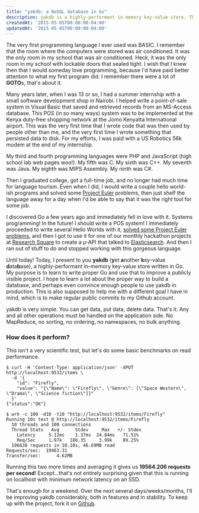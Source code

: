 ```yaml
---
title: "yakdb: a NoSQL database in Go"
description: yakdb is a highly-performant in-memory key-value store. This in an experiment in writing a key-value store with Golang.
createdAt: '2015-05-05T00:00:00-04:00'
updatedAt: '2015-05-05T00:00:00-04:00'
---
```


The very first programming language I ever used was BASIC. I remember that the room where the computers were stored was air conditioned. It was the only room in my school that was air conditioned. Heck, it was the only room in my school with lockable doors that sealed tight. I wish that I knew then that I would someday love programming, because I'd have paid better attention to what my first program did. I remember there were a lot of **GOTO**s, that's about it.

Many years later, when I was 13 or so, I had a summer internship with a small software development shop in Nairobi. I helped write a point-of-sale system in Visual Basic that saved and retrieved records from an MS-Access database. This POS (in so many ways) system was to be implemented at the Kenya duty-free shopping network at the Jomo Kenyatta International airport. This was the very first time that I wrote code that was then used by people other than me, and the very first time I wrote something that persisted data to disk. For my efforts, I was paid with a US Robotics 56k modem at the end of my internship.

My third and fourth programming languages were PHP and JavaScript (high school lab web pages woo!). My fifth was C. My sixth was C++. My seventh was Java. My eighth was MIPS Assembly. My ninth was C#.

Then I graduated college, got a full-time job, and no longer had much time for language tourism. Even when I did, I would write a couple hello world-ish programs and solved some [Project Euler][1] problems, then just shelf the language away for a day when I'd be able to say that it was the right tool for some job.

I discovered Go a few years ago and immediately fell in love with it. Systems programming! In the future! I should write a POS system! I immediately proceeded to write several Hello Worlds with it, [solved some Project Euler problems][2], and then I got to use it for one of our monthly hackathon projects at [Research Square][3] to create a µ-API that talked to [Elasticsearch][4]. And then I ran out of stuff to do and stopped working with this gorgeous language.

Until today! Today, I present to you **yakdb** (**y**et **a**nother **k**ey-value **d**ata**b**ase), a highly-performant in-memory key-value store written in Go. My purpose is to learn to write proper Go and use that to improve a publicly visible project. I hope to learn a lot about the proper way to build a database, and perhaps even convince enough people to use yakdb in production. This is also supposed to help me with a different goal I have in mind, which is to make regular public commits to my Github account.

yakdb is very simple. You can get data, put data, delete data. That's it. Any and all other operations must be handled on the application side. No MapReduce, no sorting, no ordering, no namespaces, no bulk anything.

### How does it perform?
This isn't a very scientific test, but let's do some basic benchmarks on read performance.

    $ curl -H 'Content-Type: application/json' -XPUT http://localhost:9532/items \
      -d '{
        "id": "Firefly",
        "value": "{\"Name\": \"Firefly\", \"Genre\": [\"Space Western\", \"Drama\", \"Science fiction\"]}"
      }'
    {"status":"OK"}

    $ wrk -c 100 -d10 -t10 "http://localhost:9532/items/Firefly"
    Running 10s test @ http://localhost:9532/items/Firefly
      10 threads and 100 connections
      Thread Stats   Avg      Stdev     Max   +/- Stdev
        Latency     5.12ms    1.37ms  24.84ms   71.51%
        Req/Sec     1.97k   186.35     3.99k    89.25%
      196638 requests in 10.10s, 46.69MB read
    Requests/sec:  19463.31
    Transfer/sec:      4.62MB

Running this two more times and averaging it gives us **19564.206 requests per second**! Except...that's not entirely surprising given that this is running on localhost with minimum network latency on an SSD.

That's enough for a weekend. Over the next several days/weeks/months, I'll be improving yakdb considerably, both in features and in stability. To keep up with the project, fork it on [Github][6].

[1]: https://projecteuler.net/
[2]: https://github.com/needcaffeine/project-euler
[3]: https://www.researchsquare.com
[4]: https://www.elastic.co/products/elasticsearch
[5]: http://redis.io/
[6]: https://github.com/needcaffeine/yakdb

